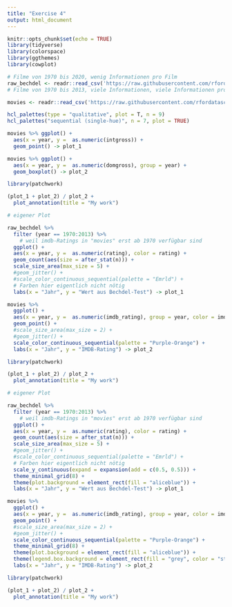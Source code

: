 ```yaml
---
title: "Exercise 4"
output: html_document
---
```


```r
knitr::opts_chunk$set(echo = TRUE)
library(tidyverse)
library(colorspace)
library(ggthemes)
library(cowplot)
```


```r

# Filme von 1970 bis 2020, wenig Informationen pro Film
raw_bechdel <- readr::read_csv('https://raw.githubusercontent.com/rfordatascience/tidytuesday/master/data/2021/2021-03-09/raw_bechdel.csv')
# Filme von 1970 bis 2013, viele Informationen, viele Informationen pro Film

movies <- readr::read_csv('https://raw.githubusercontent.com/rfordatascience/tidytuesday/master/data/2021/2021-03-09/movies.csv')
```

```r
hcl_palettes(type = "qualitative", plot = T, n = 9)
hcl_palettes("sequential (single-hue)", n = 7, plot = TRUE)
```



```r
movies %>% ggplot() +
  aes(x = year, y =  as.numeric(intgross)) +
  geom_point() -> plot_1

movies %>% ggplot() +
  aes(x = year, y =  as.numeric(domgross), group = year) +
  geom_boxplot() -> plot_2

library(patchwork)

(plot_1 + plot_2) / plot_2 +
  plot_annotation(title = "My work")
```



```r
# eigener Plot

raw_bechdel %>% 
  filter (year == 1970:2013) %>%
    # weil imdb-Ratings in "movies" erst ab 1970 verfügbar sind 
  ggplot() +
  aes(x = year, y =  as.numeric(rating), color = rating) +
  geom_count(aes(size = after_stat(n))) +
  scale_size_area(max_size = 5) +
  #geom_jitter() +
  #scale_color_continuous_sequential(palette = "Emrld") +
  # Farben hier eigentlich nicht nötig
  labs(x = "Jahr", y = "Wert aus Bechdel-Test") -> plot_1

movies %>% 
  ggplot() +
  aes(x = year, y =  as.numeric(imdb_rating), group = year, color = imdb_rating) +
  geom_point() +
  #scale_size_area(max_size = 2) +
  #geom_jitter() +
  scale_color_continuous_sequential(palette = "Purple-Orange") +
  labs(x = "Jahr", y = "IMDB-Rating") -> plot_2

library(patchwork)

(plot_1 + plot_2) / plot_2 +
  plot_annotation(title = "My work")


```
```r
# eigener Plot

raw_bechdel %>% 
  filter (year == 1970:2013) %>%
    # weil imdb-Ratings in "movies" erst ab 1970 verfügbar sind 
  ggplot() +
  aes(x = year, y =  as.numeric(rating), color = rating) +
  geom_count(aes(size = after_stat(n))) +
  scale_size_area(max_size = 5) +
  #geom_jitter() +
  #scale_color_continuous_sequential(palette = "Emrld") +
  # Farben hier eigentlich nicht nötig
  scale_y_continuous(expand = expansion(add = c(0.5, 0.5))) +
  theme_minimal_grid(8) +
  theme(plot.background = element_rect(fill = "aliceblue")) +
  labs(x = "Jahr", y = "Wert aus Bechdel-Test") -> plot_1

movies %>% 
  ggplot() +
  aes(x = year, y =  as.numeric(imdb_rating), group = year, color = imdb_rating) +
  geom_point() +
  #scale_size_area(max_size = 2) +
  #geom_jitter() +
  scale_color_continuous_sequential(palette = "Purple-Orange") +
  theme_minimal_grid(8) +
  theme(plot.background = element_rect(fill = "aliceblue")) +
  theme(legend.box.background = element_rect(fill = "grey", color = "steelblue4"), legend.box.margin = margin(7, 7, 7, 7)) +
  labs(x = "Jahr", y = "IMDB-Rating") -> plot_2

library(patchwork)

(plot_1 + plot_2) / plot_2 +
  plot_annotation(title = "My work")
```

